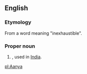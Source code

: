 ==English==

===Etymology===
From a {{etyl|sa|en}} word meaning "inexhaustible".{{attention|sa|add the word}}

===Proper noun===
{{en-proper noun}}

# {{given name|female|from=India}}, used in [[India]].

[[pl:Aanya]]